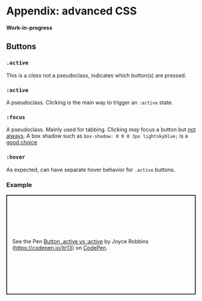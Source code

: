 # Appendix: advanced CSS

**Work-in-progress**

## Buttons

### `.active` 

This is a *class* not a pseudoclass, indicates which button(s) are pressed.

### `:active`

A pseudoclass. Clicking is the main way to trigger an `:active` state. 

### `:focus`

A pseudoclass. Mainly used for tabbing. Clicking *may* focus a button but [not always](https://zellwk.com/blog/inconsistent-button-behavior/). A box shadow such as `box-shadow: 0 0 0 3px lightskyblue;` is a [good choice](https://zellwk.com/blog/style-hover-focus-active-states/#styling-focus-states)

### `:hover`

As expected, can have separate hover behavior for `.active` buttons. 

### Example

<p class="codepen" data-height="265" data-theme-id="light" data-default-tab="css,result" data-user="jtr13" data-slug-hash="wvGovGy" style="height: 265px; box-sizing: border-box; display: flex; align-items: center; justify-content: center; border: 2px solid; margin: 1em 0; padding: 1em;" data-pen-title="Button .active vs :active">
  <span>See the Pen <a href="https://codepen.io/jtr13/pen/wvGovGy">
  Button .active vs :active</a> by Joyce Robbins (<a href="https://codepen.io/jtr13">https://codepen.io/jtr13</a>)
  on <a href="https://codepen.io">CodePen</a>.</span>
</p>
<script async src="https://static.codepen.io/assets/embed/ei.js"></script>

